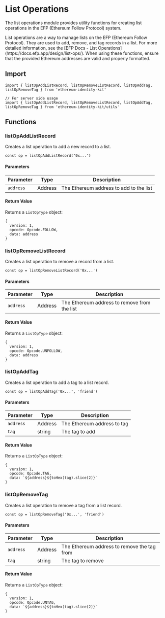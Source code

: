 
# List Operations

The list operations module provides utility functions for creating list operations in the EFP (Ethereum Follow Protocol) system.

<Callout type="info">
  List operations are a way to manage lists on the EFP (Ethereum Follow Protocol). They are used to add, remove, and tag
  records in a list. For more detailed information, see the [EFP Docs - List
  Operations](https://docs.efp.app/design/list-ops/).
</Callout>

<Callout type="warning">
  When using these functions, ensure that the provided Ethereum addresses are valid and properly formatted.
</Callout>

## Import

```tsx
import { listOpAddListRecord, listOpRemoveListRecord, listOpAddTag, listOpRemoveTag } from 'ethereum-identity-kit'

// For server side usage
import { listOpAddListRecord, listOpRemoveListRecord, listOpAddTag, listOpRemoveTag } from 'ethereum-identity-kit/utils'
```

## Functions

### listOpAddListRecord

Creates a list operation to add a new record to a list.

```tsx
const op = listOpAddListRecord('0x...')
```

#### Parameters

| Parameter | Type    | Description                             |
| --------- | ------- | --------------------------------------- |
| `address` | Address | The Ethereum address to add to the list |

#### Return Value

Returns a `ListOpType` object:

```tsx
{
  version: 1,
  opcode: Opcode.FOLLOW,
  data: address
}
```

### listOpRemoveListRecord

Creates a list operation to remove a record from a list.

```tsx
const op = listOpRemoveListRecord('0x...')
```

#### Parameters

| Parameter | Type    | Description                                  |
| --------- | ------- | -------------------------------------------- |
| `address` | Address | The Ethereum address to remove from the list |

#### Return Value

Returns a `ListOpType` object:

```tsx
{
  version: 1,
  opcode: Opcode.UNFOLLOW,
  data: address
}
```

### listOpAddTag

Creates a list operation to add a tag to a list record.

```tsx
const op = listOpAddTag('0x...', 'friend')
```

#### Parameters

| Parameter | Type    | Description                 |
| --------- | ------- | --------------------------- |
| `address` | Address | The Ethereum address to tag |
| `tag`     | string  | The tag to add              |

#### Return Value

Returns a `ListOpType` object:

```tsx
{
  version: 1,
  opcode: Opcode.TAG,
  data: `${address}${toHex(tag).slice(2)}`
}
```

### listOpRemoveTag

Creates a list operation to remove a tag from a list record.

```tsx
const op = listOpRemoveTag('0x...', 'friend')
```

#### Parameters

| Parameter | Type    | Description                                 |
| --------- | ------- | ------------------------------------------- |
| `address` | Address | The Ethereum address to remove the tag from |
| `tag`     | string  | The tag to remove                           |

#### Return Value

Returns a `ListOpType` object:

```tsx
{
  version: 1,
  opcode: Opcode.UNTAG,
  data: `${address}${toHex(tag).slice(2)}`
}
```

